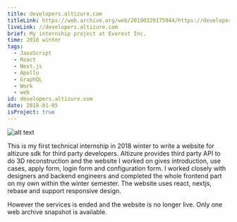 ```yaml
---
title: developers.altizure.com
titleLink: https://web.archive.org/web/20190329175944/https://developers.altizure.com/
liveLink: //developers.altizure.com
brief: My internship project at Everest Inc.
time: 2018 winter
tags:
  - JavaScript
  - React
  - Next.js
  - Apollo
  - GraphQL
  - Work
  - web
id: developers.altizure.com
date: 2018-01-05
isProject: true
---
```


![alt text](../public/img/posts/developers.altizure.com/image.png)

This is my first technical internship in 2018 winter to write a website for altizure sdk for third party developers. Altizure provides third party API to do 3D reconstruction and the website I worked on gives introduction, use cases, apply form, login form and configuration form. I worked closely with designers and backend engineers and completed the whole frontend part on my own within the winter semester. The website uses react, nextjs, rebase and support responsive design.

However the services is ended and the website is no longer live. Only one web archive snapshot is available.
